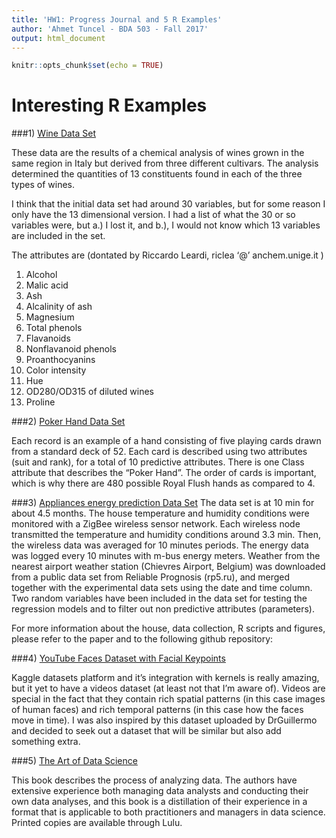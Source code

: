 ---
title: 'HW1: Progress Journal and 5 R Examples'
author: 'Ahmet Tuncel - BDA 503 - Fall 2017'
output: html_document
---

```{r setup, include=FALSE}
knitr::opts_chunk$set(echo = TRUE)
```

# Interesting R Examples


###1) [Wine Data Set](http://archive.ics.uci.edu/ml/datasets/Wine)

These data are the results of a chemical analysis of wines grown in the same region in Italy but derived from three different cultivars. The analysis determined the quantities of 13 constituents found in each of the three types of wines. 

I think that the initial data set had around 30 variables, but for some reason I only have the 13 dimensional version. I had a list of what the 30 or so variables were, but a.) I lost it, and b.), I would not know which 13 variables are included in the set. 

The attributes are (dontated by Riccardo Leardi, riclea '@' anchem.unige.it ) 

1. Alcohol 
2. Malic acid 
3. Ash 
4. Alcalinity of ash 
5. Magnesium 
6. Total phenols
7. Flavanoids 
8. Nonflavanoid phenols
9. Proanthocyanins 
10. Color intensity
11. Hue 
12. OD280/OD315 of diluted wines 
13. Proline 


###2) [Poker Hand Data Set](http://archive.ics.uci.edu/ml/datasets/Poker+Hand)


Each record is an example of a hand consisting of five playing cards drawn from a standard deck of 52. Each card is described using two attributes (suit and rank), for a total of 10 predictive attributes. There is one Class attribute that describes the "Poker Hand". The order of cards is important, which is why there are 480 possible Royal Flush hands as compared to 4. 


###3) [Appliances energy prediction Data Set](http://archive.ics.uci.edu/ml/datasets/Appliances+energy+prediction)
The data set is at 10 min for about 4.5 months. The house temperature and humidity conditions were monitored with a ZigBee wireless sensor network. Each wireless node transmitted the temperature and humidity conditions around 3.3 min. Then, the wireless data was averaged for 10 minutes periods. The energy data was logged every 10 minutes with m-bus energy meters. Weather from the nearest airport weather station (Chievres Airport, Belgium) was downloaded from a public data set from Reliable Prognosis (rp5.ru), and merged together with the experimental data sets using the date and time column. Two random variables have been included in the data set for testing the regression models and to filter out non predictive attributes (parameters). 

For more information about the house, data collection, R scripts and figures, please refer to the paper and to the following github repository: 



###4) [YouTube Faces Dataset with Facial Keypoints](https://www.kaggle.com/selfishgene/youtube-faces-with-facial-keypoints)

Kaggle datasets platform and it's integration with kernels is really amazing, but it yet to have a videos dataset (at least not that I'm aware of). Videos are special in the fact that they contain rich spatial patterns (in this case images of human faces) and rich temporal patterns (in this case how the faces move in time). I was also inspired by this dataset uploaded by DrGuillermo and decided to seek out a dataset that will be similar but also add something extra.

###5) [The Art of Data Science](https://leanpub.com/artofdatascience)

This book describes the process of analyzing data. The authors have extensive experience both managing data analysts and conducting their own data analyses, and this book is a distillation of their experience in a format that is applicable to both practitioners and managers in data science. Printed copies are available through Lulu.


